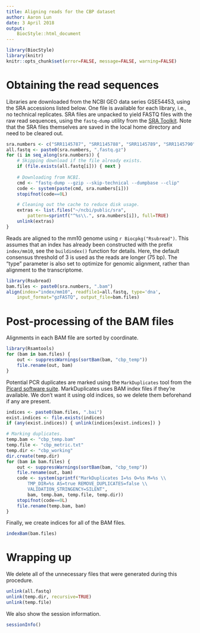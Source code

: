 ```yaml
---
title: Aligning reads for the CBP dataset
author: Aaron Lun
date: 3 April 2018
output:
    BiocStyle::html_document
---
```


```r
library(BiocStyle)
library(knitr)
knitr::opts_chunk$set(error=FALSE, message=FALSE, warning=FALSE)
```

# Obtaining the read sequences 

Libraries are downloaded from the NCBI GEO data series GSE54453, using the SRA accessions listed below.
One file is available for each library, i.e., no technical replicates.
SRA files are unpacked to yield FASTQ files with the raw read sequences, using the `fastq-dump` utility from the [SRA Toolkit](http://www.ncbi.nlm.nih.gov/Traces/sra/?view=software).
Note that the SRA files themselves are saved in the local home directory and need to be cleared out.


```r
sra.numbers <- c("SRR1145787", "SRR1145788", "SRR1145789", "SRR1145790")
all.fastq <- paste0(sra.numbers, ".fastq.gz")
for (i in seq_along(sra.numbers)) {
    # Skipping download if the file already exists.
    if (file.exists(all.fastq[i])) { next } 
    
    # Downloading from NCBI.
    cmd <- "fastq-dump --gzip --skip-technical --dumpbase --clip"
    code <- system(paste(cmd, sra.numbers[i]))
    stopifnot(code==0L)

    # Cleaning out the cache to reduce disk usage.
    extras <- list.files("~/ncbi/public/sra", 
        pattern=sprintf("^%s\\.", sra.numbers[i]), full=TRUE)
    unlink(extras)
}
```

Reads are aligned to the mm10 genome using `r Biocpkg("Rsubread")`.
This assumes that an index has already been constructed with the prefix `index/mm10`, see the `buildindex()` function for details.
Here, the default consensus threshold of 3 is used as the reads are longer (75 bp).
The "type" parameter is also set to optimize for genomic alignment, rather than alignment to the transcriptome.

```r
library(Rsubread)
bam.files <- paste0(sra.numbers, ".bam")
align(index="index/mm10", readfile1=all.fastq, type='dna',
    input_format="gzFASTQ", output_file=bam.files)
```

# Post-processing of the BAM files

Alignments in each BAM file are sorted by coordinate.

```r
library(Rsamtools)
for (bam in bam.files) {
    out <- suppressWarnings(sortBam(bam, "cbp_temp"))
    file.rename(out, bam)
}
```

Potential PCR duplicates are marked using the `MarkDuplicates` tool from the [Picard software suite](http://broadinstitute.github.io/picard).
MarkDuplicates uses BAM index files if they're available.
We don't want it using old indices, so we delete them beforehand if any are present.

```r
indices <- paste0(bam.files, ".bai")
exist.indices <- file.exists(indices)
if (any(exist.indices)) { unlink(indices[exist.indices]) }

# Marking duplicates.
temp.bam <- "cbp_temp.bam"
temp.file <- "cbp_metric.txt"
temp.dir <- "cbp_working"
dir.create(temp.dir)
for (bam in bam.files) {
    out <- suppressWarnings(sortBam(bam, "cbp_temp"))
    file.rename(out, bam)
    code <- system(sprintf("MarkDuplicates I=%s O=%s M=%s \\
        TMP_DIR=%s AS=true REMOVE_DUPLICATES=false \\
        VALIDATION_STRINGENCY=SILENT",
        bam, temp.bam, temp.file, temp.dir))
    stopifnot(code==0L)
    file.rename(temp.bam, bam)
}
```

Finally, we create indices for all of the BAM files.

```r
indexBam(bam.files)
```

# Wrapping up

We delete all of the unnecessary files that were generated during this procedure.

```r
unlink(all.fastq)
unlink(temp.dir, recursive=TRUE)
unlink(temp.file)    
```

We also show the session information.

```r
sessionInfo()
```
